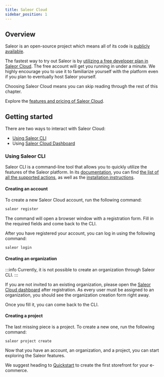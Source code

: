 ```yaml
---
title: Saleor Cloud
sidebar_position: 1
---
```


## Overview

Saleor is an open-source project which means all of its code is [publicly available](https://github.com/saleor).

The fastest way to try out Saleor is by [utilizing a free developer plan in Saleor Cloud](https://cloud.saleor.io/signup). The free account will get you running in under a minute. We highly encourage you to use it to familiarize yourself with the platform even if you plan to eventually host Saleor yourself.

Choosing Saleor Cloud means you can skip reading through the rest of this chapter.

Explore the [features and pricing of Saleor Cloud](https://saleor.io/pricing/).

## Getting started

There are two ways to interact with Saleor Cloud:

- [Using Saleor CLI](#using-saleor-cli)
- Using [Saleor Cloud Dashboard](https://cloud.saleor.io)

### Using Saleor CLI

Saleor CLI is a command-line tool that allows you to quickly utilize the features of the Saleor platform. In its [documentation](cli.mdx), you can find [the list of all the supported actions](cli.mdx#commands), as well as the [installation instructions](cli.mdx#installing-the-cli).

#### Creating an account

To create a new Saleor Cloud account, run the following command:

```bash
saleor register
```

The command will open a browser window with a registration form. Fill in the required fields and come back to the CLI.

After you have registered your account, you can log in using the following command:

```bash
saleor login
```

#### Creating an organization

:::info
Currently, it is not possible to create an organization through Saleor CLI.
:::

If you are not invited to an existing organization, please open the [Saleor Cloud dashboard](https://cloud.saleor.io/) after registration. As every user must be assigned to an organization, you should see the organization creation form right away.

Once you fill it, you can come back to the CLI.

#### Creating a project

The last missing piece is a project. To create a new one, run the following command:

```shell
saleor project create
```

Now that you have an account, an organization, and a project, you can start exploring the Saleor features.

We suggest heading to [Quickstart](setup/quickstart.mdx) to create the first storefront for your e-commerce.
